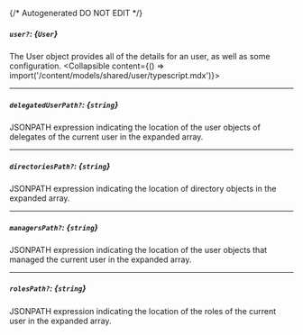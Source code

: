 {/* Autogenerated DO NOT EDIT  */}

##### `user?`: *{`User`}*
The User object provides all of the details for an user, as well as some configuration.
<Collapsible content={() => import('/content/models/shared/user/typescript.mdx')}>
</Collapsible>

---
##### `delegatedUserPath?`: *{`string`}*
JSONPATH expression indicating the location of the user objects of delegates of the current user in the expanded array.

---
##### `directoriesPath?`: *{`string`}*
JSONPATH expression indicating the location of directory objects in the expanded array.

---
##### `managersPath?`: *{`string`}*
JSONPATH expression indicating the location of the user objects that managed the current user in the expanded array.

---
##### `rolesPath?`: *{`string`}*
JSONPATH expression indicating the location of the roles of the current user in the expanded array.

